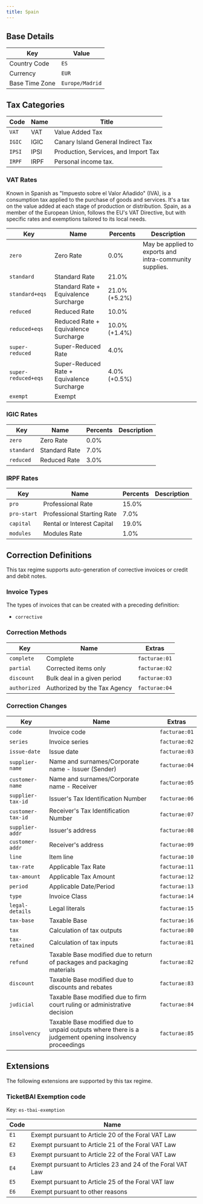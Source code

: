 ```yaml
---
title: Spain
---
```


## Base Details

| Key | Value |
| --- | ----- |
| Country Code | <code>ES</code> |
| Currency | <code>EUR</code> |
| Base Time Zone | <code>Europe/Madrid</code> |

## Tax Categories

| Code | Name | Title |
| ---- | ---- | ----- |
| <code>VAT</code> | VAT | Value Added Tax |
| <code>IGIC</code> | IGIC | Canary Island General Indirect Tax |
| <code>IPSI</code> | IPSI | Production, Services, and Import Tax |
| <code>IRPF</code> | IRPF | Personal income tax. |

### VAT Rates	

Known in Spanish as "Impuesto sobre el Valor Añadido" (IVA), is a consumption tax
applied to the purchase of goods and services. It's a tax on the value added at
each stage of production or distribution. Spain, as a member of the European Union,
follows the EU's VAT Directive, but with specific rates and exemptions tailored
to its local needs.

| Key | Name | Percents | Description |
| --- | ---- | -------- | ----------- |
| <code>zero</code> | Zero Rate | 0.0% | May be applied to exports and intra-community supplies. |
| <code>standard</code> | Standard Rate | 21.0% |  |
| <code>standard+eqs</code> | Standard Rate + Equivalence Surcharge | 21.0% (+5.2%) |  |
| <code>reduced</code> | Reduced Rate | 10.0% |  |
| <code>reduced+eqs</code> | Reduced Rate + Equivalence Surcharge | 10.0% (+1.4%) |  |
| <code>super-reduced</code> | Super-Reduced Rate | 4.0% |  |
| <code>super-reduced+eqs</code> | Super-Reduced Rate + Equivalence Surcharge | 4.0% (+0.5%) |  |
| <code>exempt</code> | Exempt |  |  |

### IGIC Rates

| Key | Name | Percents | Description |
| --- | ---- | -------- | ----------- |
| <code>zero</code> | Zero Rate | 0.0% |  |
| <code>standard</code> | Standard Rate | 7.0% |  |
| <code>reduced</code> | Reduced Rate | 3.0% |  |

### IRPF Rates

| Key | Name | Percents | Description |
| --- | ---- | -------- | ----------- |
| <code>pro</code> | Professional Rate | 15.0% |  |
| <code>pro-start</code> | Professional Starting Rate | 7.0% |  |
| <code>capital</code> | Rental or Interest Capital | 19.0% |  |
| <code>modules</code> | Modules Rate | 1.0% |  |

## Correction Definitions

This tax regime supports auto-generation of corrective invoices
or credit and debit notes.

### Invoice Types

The types of invoices that can be created with a preceding definition:
- <code>corrective</code>

### Correction Methods

| Key | Name | Extras |
| --- | ---- | ------ |
| <code>complete</code> | Complete | <code>facturae:01</code> |
| <code>partial</code> | Corrected items only | <code>facturae:02</code> |
| <code>discount</code> | Bulk deal in a given period | <code>facturae:03</code> |
| <code>authorized</code> | Authorized by the Tax Agency | <code>facturae:04</code> |

### Correction Changes

| Key | Name | Extras |
| --- | ---- | ------ |
| <code>code</code> | Invoice code | <code>facturae:01</code> |
| <code>series</code> | Invoice series | <code>facturae:02</code> |
| <code>issue-date</code> | Issue date | <code>facturae:03</code> |
| <code>supplier-name</code> | Name and surnames/Corporate name - Issuer (Sender) | <code>facturae:04</code> |
| <code>customer-name</code> | Name and surnames/Corporate name - Receiver | <code>facturae:05</code> |
| <code>supplier-tax-id</code> | Issuer's Tax Identification Number | <code>facturae:06</code> |
| <code>customer-tax-id</code> | Receiver's Tax Identification Number | <code>facturae:07</code> |
| <code>supplier-addr</code> | Issuer's address | <code>facturae:08</code> |
| <code>customer-addr</code> | Receiver's address | <code>facturae:09</code> |
| <code>line</code> | Item line | <code>facturae:10</code> |
| <code>tax-rate</code> | Applicable Tax Rate | <code>facturae:11</code> |
| <code>tax-amount</code> | Applicable Tax Amount | <code>facturae:12</code> |
| <code>period</code> | Applicable Date/Period | <code>facturae:13</code> |
| <code>type</code> | Invoice Class | <code>facturae:14</code> |
| <code>legal-details</code> | Legal literals | <code>facturae:15</code> |
| <code>tax-base</code> | Taxable Base | <code>facturae:16</code> |
| <code>tax</code> | Calculation of tax outputs | <code>facturae:80</code> |
| <code>tax-retained</code> | Calculation of tax inputs | <code>facturae:81</code> |
| <code>refund</code> | Taxable Base modified due to return of packages and packaging materials | <code>facturae:82</code> |
| <code>discount</code> | Taxable Base modified due to discounts and rebates | <code>facturae:83</code> |
| <code>judicial</code> | Taxable Base modified due to firm court ruling or administrative decision | <code>facturae:84</code> |
| <code>insolvency</code> | Taxable Base modified due to unpaid outputs where there is a judgement opening insolvency proceedings | <code>facturae:85</code> |

## Extensions

The following extensions are supported by this tax regime.

### TicketBAI Exemption code

Key: <code>es-tbai-exemption</code>

| Code | Name |
| ---- | ---- |
| <code>E1</code> | Exempt pursuant to Article 20 of the Foral VAT Law |
| <code>E2</code> | Exempt pursuant to Article 21 of the Foral VAT Law |
| <code>E3</code> | Exempt pursuant to Article 22 of the Foral VAT Law |
| <code>E4</code> | Exempt pursuant to Articles 23 and 24 of the Foral VAT Law |
| <code>E5</code> | Exempt pursuant to Article 25 of the Foral VAT law |
| <code>E6</code> | Exempt pursuant to other reasons |